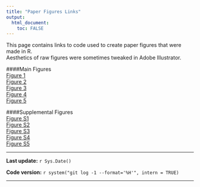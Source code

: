 ```yaml
---
title: "Paper Figures Links"
output:
  html_document:
    toc: FALSE
---
```

This page contains links to code used to create paper figures that were made in R.  
Aesthetics of raw figures were sometimes tweaked in Adobe Illustrator.

<div class="row">
<div class="col-md-3 text-center">
####Main Figures  
[Figure 1](Figure.1_script.html)  
[Figure 2](Figure.2_script.html)  
[Figure 3](Figure.3_script.html)  
[Figure 4](Figure.4_script.html)  
[Figure 5](Figure.5_links.html)  
</div>

<div class="col-md-3 text-center">
####Supplemental Figures  
[Figure S1](Figure.S1.html)  
[Figure S2](Figure.S2.html)  
[Figure S3](Figure.S3.html)  
[Figure S4](Figure.S4.html)  
[Figure S5](Figure.S5.html)  

</div>
</div>

***
**Last update:** `r Sys.Date()`

**Code version:** `r system("git log -1 --format='%H'", intern = TRUE)`    

***
